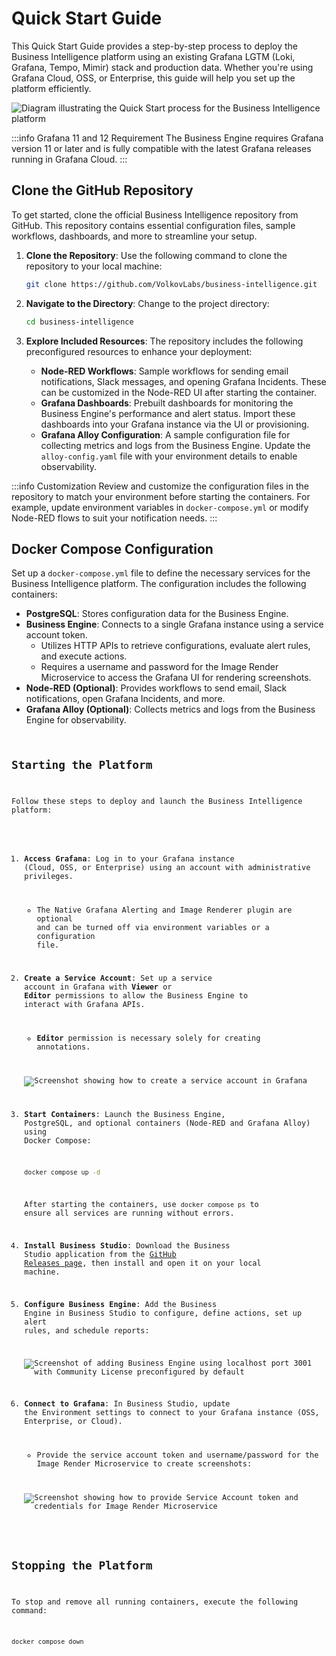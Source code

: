 
# Quick Start Guide

This Quick Start Guide provides a step-by-step process to deploy the Business Intelligence platform using an existing Grafana LGTM (Loki, Grafana, Tempo, Mimir) stack and production data. Whether you're using Grafana Cloud, OSS, or Enterprise, this guide will help you set up the platform efficiently.

<Image
  title="Quick Start Overview"
  src="/img/big/quick-start/quick-start.png"
  alt="Diagram illustrating the Quick Start process for the Business Intelligence platform"
/>

:::info Grafana 11 and 12 Requirement
The Business Engine requires Grafana version 11 or later and is fully compatible with the latest Grafana releases running in Grafana Cloud.
:::

## Clone the GitHub Repository

To get started, clone the official Business Intelligence repository from GitHub. This repository contains essential configuration files, sample workflows, dashboards, and more to streamline your setup.

1. **Clone the Repository**: Use the following command to clone the repository to your local machine:

   ```sh
   git clone https://github.com/VolkovLabs/business-intelligence.git
   ```

2. **Navigate to the Directory**: Change to the project directory:

   ```sh
   cd business-intelligence
   ```

3. **Explore Included Resources**: The repository includes the following preconfigured resources to enhance your deployment:
   - **Node-RED Workflows**: Sample workflows for sending email notifications, Slack messages, and opening Grafana Incidents. These can be customized in the Node-RED UI after starting the container.
   - **Grafana Dashboards**: Prebuilt dashboards for monitoring the Business Engine's performance and alert status. Import these dashboards into your Grafana instance via the UI or provisioning.
   - **Grafana Alloy Configuration**: A sample configuration file for collecting metrics and logs from the Business Engine. Update the `alloy-config.yaml` file with your environment details to enable observability.

:::info Customization
Review and customize the configuration files in the repository to match your environment before starting the containers. For example, update environment variables in `docker-compose.yml` or modify Node-RED flows to suit your notification needs.
:::

## Docker Compose Configuration

Set up a `docker-compose.yml` file to define the necessary services for the Business Intelligence platform. The configuration includes the following containers:

- **PostgreSQL**: Stores configuration data for the Business Engine.
- **Business Engine**: Connects to a single Grafana instance using a service account token.
  - Utilizes HTTP APIs to retrieve configurations, evaluate alert rules, and execute actions.
  - Requires a username and password for the Image Render Microservice to access the Grafana UI for rendering screenshots.
- **Node-RED (Optional)**: Provides workflows to send email, Slack notifications, open Grafana Incidents, and more.
- **Grafana Alloy (Optional)**: Collects metrics and logs from the Business Engine for observability.

<Code
  url="https://github.com/VolkovLabs/business-intelligence/blob/main/docker-compose.yml"
  language="yaml"
  title="Quick Start Docker Compose Configuration"
/>

## Starting the Platform

Follow these steps to deploy and launch the Business Intelligence platform:

1. **Access Grafana**: Log in to your Grafana instance (Cloud, OSS, or Enterprise) using an account with administrative privileges.

   - The Native Grafana Alerting and Image Renderer plugin are optional and can be turned off via environment variables or a configuration file.

2. **Create a Service Account**: Set up a service account in Grafana with **Viewer** or **Editor** permissions to allow the Business Engine to interact with Grafana APIs.

   - **Editor** permission is necessary solely for creating annotations.

   <Image
     title="Grafana Service Account Setup"
     src="/img/big/quick-start/grafana-account.png"
     alt="Screenshot showing how to create a service account in Grafana"
   />

3. **Start Containers**: Launch the Business Engine, PostgreSQL, and optional containers (Node-RED and Grafana Alloy) using Docker Compose:

   ```sh
   docker compose up -d
   ```

   After starting the containers, use `docker compose ps` to ensure all services are running without errors.

4. **Install Business Studio**: Download the Business Studio application from the [GitHub Releases page](https://github.com/VolkovLabs/business-intelligence/releases), then install and open it on your local machine.

5. **Configure Business Engine**: Add the Business Engine in Business Studio to configure, define actions, set up alert rules, and schedule reports:

   <Image
     title="Add Business Engine in Business Studio"
     src="/img/big/quick-start/add-engine.png"
     alt="Screenshot of adding Business Engine using localhost port 3001 with Community License preconfigured by default"
   />

6. **Connect to Grafana**: In Business Studio, update the Environment settings to connect to your Grafana instance (OSS, Enterprise, or Cloud).

   - Provide the service account token and username/password for the Image Render Microservice to create screenshots:

   <Image
     title="Connect Business Engine to Grafana"
     src="/img/big/quick-start/connect-grafana.png"
     alt="Screenshot showing how to provide Service Account token and credentials for Image Render Microservice"
   />

## Stopping the Platform

To stop and remove all running containers, execute the following command:

```sh
docker compose down
```
